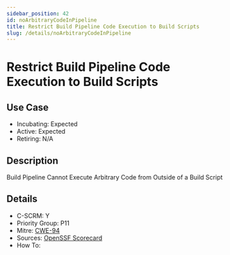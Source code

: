 ```yaml
---
sidebar_position: 42
id: noArbitraryCodeInPipeline
title: Restrict Build Pipeline Code Execution to Build Scripts
slug: /details/noArbitraryCodeInPipeline
---
```


# Restrict Build Pipeline Code Execution to Build Scripts

## Use Case

- Incubating: Expected
- Active: Expected
- Retiring: N/A

## Description

Build Pipeline Cannot Execute Arbitrary Code from Outside of a Build Script

## Details

- C-SCRM: Y
- Priority Group: P11
- Mitre: [CWE-94](https://cwe.mitre.org/data/definitions/94.html)
- Sources: [OpenSSF Scorecard](https://github.com/ossf/scorecard/blob/main/docs/checks.md#dangerous-workflow)
- How To: 

